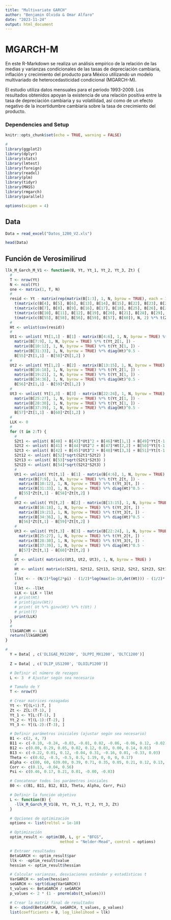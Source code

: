 ```yaml
---
title: "Multivariate GARCH"
author: "Benjamin Olvida & Omar Alfaro"
date: "2023-11-24"
output: html_document
---
```


# MGARCH-M

En este R-Markdown se realiza un análisis empírico de la relación de las medias y varianzas condicionales de las tasas de depreciación cambiaria, inflación y crecimiento del producto para México utilizando un modelo multivariado de heterocedasticidad condicional (MGARCH-M). 

El estudio utiliza datos mensuales para el periodo 1993-2009. Los resultados obtenidos apoyan la existencia de una relación positiva entre la tasa de depreciación cambiaria y su volatilidad, así como de un efecto negativo de la incertidumbre cambiaria sobre la tasa de crecimiento del producto.

### Dependencies and Setup
```r
knitr::opts_chunk$set(echo = TRUE, warning = FALSE)

# 
library(ggplot2)
library(dplyr)
library(stats)
library(lmtest)
library(foreign)
library(readxl)
library(plm)
library(tidyr)
library(MASS)
library(rmgarch)
library(parallel)

options(scipen = 4)

```

## Data

```r

Data = read_excel("Datos_1200_V2.xls")

head(Data)

```

## Función de Verosimilirud

```r
llk_M_Garch_M_V1 <- function(B, Yt, Yt_1, Yt_2, Yt_3, Zt) {
  #
  T <- nrow(Yt)
  N <- ncol(Yt)
  one <- matrix(1, T, N)
  #
  resid <- Yt - matrix(rep(matrix(B[1:3], 1, N, byrow = TRUE), each = 10), nrow = T, ncol = N) -
    t(matrix(c(B[4], B[5], B[6], B[13], B[14], B[15], B[22], B[23], B[24]), N, N, byrow = TRUE) %*% t(Yt_1)) -
    t(matrix(c(B[7], B[8], B[9], B[16], B[17], B[18], B[25], B[26], B[27]), N, N, byrow = TRUE) %*% t(Yt_2)) -
    t(matrix(c(B[10], B[11], B[12], B[19], B[20], B[21], B[28], B[29], B[30]), N, N, byrow = TRUE) %*% t(Yt_3)) - 
    t(matrix(c(B[55], B[58], B[56], B[59], B[57], B[60]), N, 2) %*% t(Zt))
  #
  Ht <- unlist(cov(resid))
  #
  Ut1 <- unlist( Yt[1,1] - B[1] - matrix(B[4:6], 1, N, byrow = TRUE) %*% t(Yt_1[1, ]) - 
    matrix(B[7:9], 1, N, byrow = TRUE) %*% t(Yt_2[1, ]) - 
    matrix(B[10:12], 1, N, byrow = TRUE) %*% t(Yt_3[1, ]) - 
    matrix(B[31:33], 1, N, byrow = TRUE) %*% diag(Ht)^0.5 - 
    B[55]*Zt[1,1] - B[58]*Zt[1,2] )
  #
  Ut2 <- unlist( Yt[1,2] - B[2] - matrix(B[13:15], 1, N, byrow = TRUE) %*% t(Yt_1[1, ]) - 
    matrix(B[16:18], 1, N, byrow = TRUE) %*% t(Yt_2[1, ]) - 
    matrix(B[19:21], 1, N, byrow = TRUE) %*% t(Yt_3[1, ]) - 
    matrix(B[34:36], 1, N, byrow = TRUE) %*% diag(Ht)^0.5 - 
    B[56]*Zt[1,1] - B[59]*Zt[1,2] )
  #
  Ut3 <- unlist( Yt[1,3] - B[3] - matrix(B[22:24], 1, N, byrow = TRUE) %*% t(Yt_1[1, ]) - 
    matrix(B[25:27], 1, N, byrow = TRUE) %*% t(Yt_2[1, ]) - 
    matrix(B[28:30], 1, N, byrow = TRUE) %*% t(Yt_3[1, ]) - 
    matrix(B[37:39], 1, N, byrow = TRUE) %*% diag(Ht)^0.5 - 
    B[57]*Zt[1,1] - B[60]*Zt[1,2] )
  #
  LLK <- 0
  #
  for (t in 2:T) {
    #
    S2t1 <- unlist( B[40] + B[43]*Ut1^2 + B[46]*Ht[1,1] + B[49]*Yt[t-1,1] )
    S2t2 <- unlist( B[41] + B[44]*Ut2^2 + B[47]*Ht[2,2] + B[50]*Yt[t-1,2] )
    S2t3 <- unlist( B[42] + B[45]*Ut3^2 + B[48]*Ht[3,3] + B[51]*Yt[t-1,3] )
    S2t12 <- unlist( B[52]*sqrt(S2t1*S2t2) )
    S2t13 <- unlist( B[53]*sqrt(S2t1*S2t3) )
    S2t23 <- unlist( B[54]*sqrt(S2t2*S2t3) )
    #
    Ut1 <- unlist( Yt[t,1] - B[1] - matrix(B[4:6], 1, N, byrow = TRUE) %*% t(Yt_1[t, ]) - 
      matrix(B[7:9], 1, N, byrow = TRUE) %*% t(Yt_2[t, ]) - 
      matrix(B[10:12], 1, N, byrow = TRUE) %*% t(Yt_3[t, ]) - 
      matrix(B[31:33], 1, N, byrow = TRUE) %*% diag(Ht)^0.5 - 
      B[55]*Zt[t,1] - B[58]*Zt[t,2] )
    #
    Ut2 <- unlist( Yt[t,2] - B[2] - matrix(B[13:15], 1, N, byrow = TRUE) %*% t(Yt_1[t, ]) - 
      matrix(B[16:18], 1, N, byrow = TRUE) %*% t(Yt_2[t, ]) - 
      matrix(B[19:21], 1, N, byrow = TRUE) %*% t(Yt_3[t, ]) - 
      matrix(B[34:36], 1, N, byrow = TRUE) %*% diag(Ht)^0.5 - 
      B[56]*Zt[t,1] - B[59]*Zt[t,2] )
    #
    Ut3 <- unlist( Yt[t,3] - B[3] - matrix(B[22:24], 1, N, byrow = TRUE) %*% t(Yt_1[t, ]) - 
      matrix(B[25:27], 1, N, byrow = TRUE) %*% t(Yt_2[t, ]) - 
      matrix(B[28:30], 1, N, byrow = TRUE) %*% t(Yt_3[t, ]) - 
      matrix(B[37:39], 1, N, byrow = TRUE) %*% diag(Ht)^0.5 - 
      B[57]*Zt[t,1] - B[60]*Zt[t,2] )
    #
    Ut <- unlist( matrix(c(Ut1, Ut2, Ut3), 1, N, byrow = TRUE) )
    #
    Ht <- unlist( matrix(c(S2t1, S2t12, S2t13, S2t12, S2t2, S2t23, S2t13, S2t23, S2t3), N, N, byrow = TRUE) )
    #
    llkt <- - (N/2)*log(2*pi) - (1/2)*log(max(1e-10,det(Ht))) - (1/2)*(max(1e-10,Ut %*% ginv(Ht) %*% t(Ut)))
    #
    llkt <- -llkt
    LLK <- LLK + llkt
    # print(Ht)
    # print(ginv(Ht))
    # print( Ut %*% ginv(Ht) %*% t(Ut) )
    # print(t)
    print(LLK)
  }
  #
  llkGARCHM <- LLK
  return(llkGARCHM)
}

```

```r
#
  Y = Data[ , c('DLIGAE_MX1200', 'DLPPI_MX1200', 'DLTC1200')]
  
  Z = Data[ , c('DLIP_US1200', 'DLOILP1200')]

  # Definir el número de rezagos
  L <- 3  # Ajustar según sea necesario

  # Tamaño de Y
  T <- nrow(Y)

  # Crear matrices rezagadas
  Yt <- Y[(L+1):T, ]
  Zt <- Z[L:(T-1), ]
  Yt_1 <- Y[L:(T-1), ]
  Yt_2 <- Y[(L-1):(T-2), ]
  Yt_3 <- Y[(L-2):(T-3), ]

  # Definir parámetros iniciales (ajustar según sea necesario)
  B1 <- c(2, 4, 7)
  B11 <- c(-0.10, -0.24, -0.03, -0.01, 0.02, -0.06, -0.06, 0.12, -0.02)
  B12 <- c(0.00, 0.29, 0.05, 0.02, 0.12, 0.03, 0.00, 0.14, 0.01)
  B13 <- c(-0.22, 0.01, 0.12, -0.04, 0.31, -0.16, 0.01, -0.33, 0.03)
  Theta <- c(0.62, -0.5, -0.5, 0.5, 1.19, 0, 0, 0, 0.17)
  Alpha <- c(80, 60, 639.08, 0.39, 0.71, 0.35, 0.05, 0.21, 0.12, 0.13, 3.40, 24.56)
  Corr <- c(0.13, -0.04, 0.56)
  Psi <- c(0.46, 0.17, 0.21, 0.01, -0.00, -0.03)

  # Concatenar todos los parámetros iniciales
  B0 <- c(B1, B11, B12, B13, Theta, Alpha, Corr, Psi)

  # Definir la función objetivo
  L <- function(B) {
    -llk_M_Garch_M_V1(B, Yt, Yt_1, Yt_2, Yt_3, Zt)
  }

  # Opciones de optimización
  options <- list(reltol = 1e-10)

  # Optimización
  optim_result <- optim(B0, L, gr = "BFGS",
                        method = "Nelder-Mead", control = options)

  # Extraer resultados
  BetaGARCH <- optim_result$par
  llk <- -optim_result$value
  hessian <- optim_result$hessian

  # Calcular varianzas, desviaciones estándar y estadísticas t
  VarGARCH <- solve(hessian)
  seGARCH <- sqrt(diag(VarGARCH))
  t_values <- BetaGARCH / seGARCH
  p_values <- 2 * (1 - pnorm(abs(t_values)))

  # Crear la matriz final de resultados
  B <- cbind(BetaGARCH, seGARCH, t_values, p_values)
  list(coefficients = B, log_likelihood = llk)


```
